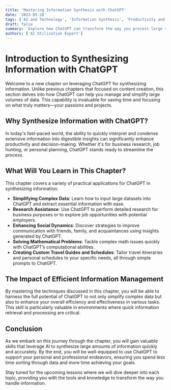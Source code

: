 ```yaml
---
title: 'Mastering Information Synthesis with ChatGPT'
date: '2023-03-28'
tags: ['AI and Technology', 'Information Synthesis', 'Productivity and Workflow']
draft: false
summary: 'Explore how ChatGPT can transform the way you process large sets of data, simplifying complex information to enhance productivity and decision-making.'
authors: ['AI Utilization Expert']
---
```


# Introduction to Synthesizing Information with ChatGPT

Welcome to a new chapter on leveraging ChatGPT for synthesizing information. Unlike previous chapters that focused on content creation, this section delves into how ChatGPT can help you manage and simplify large volumes of data. This capability is invaluable for saving time and focusing on what truly matters—your passions and projects.

## Why Synthesize Information with ChatGPT?

In today's fast-paced world, the ability to quickly interpret and condense extensive information into digestible insights can significantly enhance productivity and decision-making. Whether it's for business research, job hunting, or personal planning, ChatGPT stands ready to streamline the process.

## What Will You Learn in This Chapter?

This chapter covers a variety of practical applications for ChatGPT in synthesizing information:

- **Simplifying Complex Data**: Learn how to input large datasets into ChatGPT and extract essential information with ease.
- **Research Assistance**: Use ChatGPT to perform detailed research for business purposes or to explore job opportunities with potential employers.
- **Enhancing Social Dynamics**: Discover strategies to improve communication with friends, family, and acquaintances using insights generated by ChatGPT.
- **Solving Mathematical Problems**: Tackle complex math issues quickly with ChatGPT’s computational abilities.
- **Creating Custom Travel Guides and Schedules**: Tailor travel itineraries and personal schedules to your specific needs, all through simple prompts to ChatGPT.

## The Impact of Efficient Information Management

By mastering the techniques discussed in this chapter, you will be able to harness the full potential of ChatGPT to not only simplify complex data but also to enhance your overall efficiency and effectiveness in various tasks. This skill is particularly valuable in environments where quick information retrieval and processing are critical.

## Conclusion

As we embark on this journey through the chapter, you will gain valuable skills that leverage AI to synthesize large amounts of information quickly and accurately. By the end, you will be well-equipped to use ChatGPT to support your personal and professional endeavors, ensuring you spend less time sorting through data and more time achieving your goals.

Stay tuned for the upcoming lessons where we will dive deeper into each topic, providing you with the tools and knowledge to transform the way you handle information.

